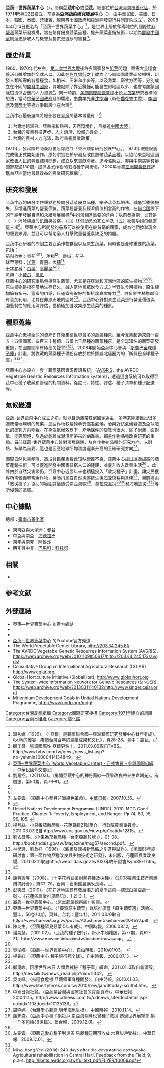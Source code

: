 {{Infobox Organization 
|name = 亞蔬—世界蔬菜中心
|native_name = {{lang|en|World Vegetable Center}}
|logo = World Vegetable Center logo.svg
|formation = 1971年5月22日
|type = 非營利
|purpose = 蔬菜研究和發展
|headquarters = {{ROC}}[[臺南市|臺南市]][[善化區|善化區]]益民寮60號
|location = 
|region_served = 全球
|leader_title = 主任
|leader_name = 沃培睿（Marco Wopereis）
|website = {{URL|https://avrdc.org/}}
}}

'''亞蔬—世界蔬菜中心'''（{{lang-en|World Vegetable Center}}），簡稱'''亞蔬中心'''或'''亞蔬'''，總部位於[[台湾|台湾]][[臺南市|臺南市]][[善化區|善化區]]，於1971年5月22日設立，前身為'''亞洲蔬菜研究發展中心'''（{{lang-en|the Asian Vegetable Research and Development Center}}），由[[中華民國|中華民國]]、[[美國|美國]]、[[日本|日本]]、[[韓國|韓國]]、[[泰國|泰國]]、[[菲律賓|菲律賓]]、[[越南|越南]]等七國政府和[[亞洲開發銀行|亞洲開發銀行]]共同簽約成立<ref name="t1">溫秀嬌（1996）。〈「亞蔬」是蔬菜聯合國—亞洲蔬菜研究發展中心廿年有成〉。《大地的饗宴—疼惜台灣百年的農業成果和文化》，頁26-28。臺中：農世。</ref>，2008年4月14日更名為「亞蔬—世界蔬菜中心」<ref name="t2">顧守昌。強調國際性 亞蔬更名！。2011.03.09取自TVBS。http://www.tvbs.com.tw/news/news_list.asp?no=yehmin20080414134849。 {{Wayback|url=http://www.tvbs.com.tw/news/news_list.asp?no=yehmin20080414134849 |date=20200717130609 }}</ref>。是世界上居於領導地位的國際性[[非營利|非營利]]蔬菜研發機構，旨在培育優良蔬菜品種、提升蔬菜產銷技術，以期為[[開發中國家|開發中國家]]創造更多收入的機會及提供更健康的膳食<ref>[https://www.mofa.gov.tw/igo/News_Content.aspx?n=163B8937FBE0F186&sms=53182B822F41930C&s=CD32137954B8BC7F 亞蔬─世界蔬菜中心 (World Vegetable Center) - 正式會員 - 參與國際組織] {{Wayback|url=https://www.mofa.gov.tw/igo/News_Content.aspx?n=163B8937FBE0F186&sms=53182B822F41930C&s=CD32137954B8BC7F |date=20201123193542 }}，中華民國外交部</ref>。

== 歷史背景 ==
1960、1970年代左右，[[第二次世界大戰|第二次世界大戰]]後許多國家發生[[飢荒|飢荒]]問題，亟需大量糧食養活日益增加的全球人口，因此在[[世界銀行|世界銀行]]之下成立了15個國際農業研發機構，研發人類所需的各種糧食，如稻米、玉米和小麥等，以及漁業、畜牧方面等，分別成立在不同的[[開發中國家|開發中國家]]，其地點除了靠近饑饉可能發生的地區以外，也會考慮該國能否提供合適的人力資源<ref name="t3">劉鳳招。(2011.03)。〈揭開亞蔬中心的神秘面紗—蔬果改良帶來生命曙光〉。有機誌，第50期，頁76-81。</ref>。同一時期，[[美國國際開發署|美國國際開發署]]提出設立[[蔬菜|蔬菜]]研究機構的想法，當時[[中華民國政府|中華民國政府]]隨即響應，由農業先進[[沈宗瀚|沈宗瀚]]（時任[[農復會|農復會]]主委）、[[李國鼎|李國鼎]]及[[蔣彥士|蔣彥士]]等極力爭取設立在台灣<ref name="t3"/>。

亞蔬中心最後選擇將總部設在[[臺灣|臺灣]]的基本考量有：<ref name="t4"/>
#台灣地跨溫帶、亞熱帶和熱帶，天然環境佳，且接近[[中國大陸|中國大陸]]；
#台灣的農業科技進步、人才濟濟，設備亦齊全；
#台灣的農村人力充沛，政府重視農業政策。

1971年，發起國共同簽訂備忘錄成立「亞洲蔬菜研究發展中心」，1973年硬體設施完成後正式開始運作。原始宗旨在於研發及改良熱帶蔬菜品種，以協助東亞地區國家改善人民的營養結構問題，成立以來貢獻卓著。迄今協助亞、非與中南美等貧瘠國家超過150個，提供各式作物的栽培種子與技術，2000年曾獲[[亞洲開發銀行|亞洲開發銀行]]評鑑為亞洲當地最具效益的農業研究機構<ref name="t4">左美雲。〈亞蔬中心參與非洲綠色革命〉。[[中華日報|中華日報]]，2007.10.26。</ref>。

== 研究和發展 ==
亞蔬中心的研發工作重點在於開發蔬菜優良品種、安全蔬菜栽培法、減低採收後損失，及增進蔬菜的營養價值。蔬菜是營養及經濟價值相當高的作物，在[[聯合國|聯合國]]設下的[[千年发展目标|千禧年發展目標]]和[[可持续发展目标|永續發展目標]]<ref>{{Cite web |url=http://www.undp.org/mdg/ |title=Millennium Development Goals |accessdate=2011-03-15 |archive-date=2016-01-04 |archive-url=https://web.archive.org/web/20160104232623/http://www.undp.org/mdg/ |dead-url=no }}</ref>中扮演相當重要的角色；以前者為例，尤其是（一）消除極度的飢餓與貧窮、（四）降低幼兒的死亡率及（五）改善孕婦的健康這三項<ref name="t15">United Nations Development Programme [UNDP]. 2010. MDG Good Practice. Chapter 1: Poverty, Employment, and Hunger. Pp 74, 80, 95, 96, 105. {{cite web |url=http://www.undg-policynet.org/ext/MDG-Good-Practices/GP_chapter1_poverty.pdf |title=存档副本 |accessdate=2011-03-15 |deadurl=yes |archiveurl=http://webarchive.nationalarchives.gov.uk/20101015152217/http%3A//www.undg%2Dpolicynet.org/ext/MDG%2DGood%2DPractices/GP_chapter1_poverty.pdf |archivedate=2010-10-15 }}</ref>。亞蔬中心所開發的品系可以被使用在較貧窮的國家，成為他們換取現金的重要來源，並且可以幫助窮人打擊微量營養素缺乏的問題。

亞蔬中心研發的四個主要蔬菜作物群組以及原生蔬菜，同時也是全球重要的蔬菜，包括：<br />
[[茄科|茄科]]作物：[[番茄|番茄]]<ref name="t5">楊素絲。小果番茄新品種--花蓮亞蔬21號簡介。行政院農業委員會。2011.03.07取自http://www.coa.gov.tw/view.php?catid=12815。{{Dead link|date=2020年4月 |bot=InternetArchiveBot |fix-attempted=yes }}</ref><ref name="t6">劉依昌等。〈小果番茄新品種「台南亞蔬19號」〉，05-08。http://book.tndais.gov.tw/Magazine/mag57/second.pdf。 {{Wayback|url=http://book.tndais.gov.tw/Magazine/mag57/second.pdf |date=20200926050200 }}</ref>、[[甜椒|甜椒]]<ref name="t7">林學詩、劉啟祥（1996）。〈甜椒及辣椒新品係之引進與試作〉。《民國88年終研討會：第一節作物品種改良與生物技術之研發》，未出版，花蓮區農業改良場。2011.03.11取自http://web.hdais.gov.tw/03/年終研討會/sym88-1.htm。{{dead link|date=2017年11月 |bot=InternetArchiveBot |fix-attempted=yes }}</ref>、[[番椒|番椒]]、[[茄子|茄子]]<br />
球莖蔥科：[[洋蔥|洋蔥]]、青[[蔥|蔥]]、大[[蒜|蒜]]<ref name="t4"></ref><br />
[[十字花科|十字花科]]：[[白菜|白菜]]、[[高麗菜|高麗菜]]<ref name="t8">謝明憲等（2008）。〈十字花科蔬菜耐熱育種及採種〉。《2008農業生技產業應用研討會》，頁67-78。台南：台南區農業改良場。</ref><ref name="t9">彭德昌（2010）。〈在花蓮地區頗有發展潛力的夏季蔬菜—結球白菜亞蔬一號〉。《花蓮區農業推廣簡訊》，1(2):3-1。</ref><br />
瓜類：小[[黃瓜|黃瓜]]、[[南瓜|南瓜]]<br />

亞蔬中心的研究重點包括原生蔬菜，尤其是在亞洲和非洲地區的原生植物<ref name="t11">亞蔬—世界蔬菜中心。〈原生蔬菜觀察圃〉折頁。</ref><ref name="t12">亞蔬—世界蔬菜中心。〈「優質原生蔬菜」栽培推廣暨「原生蔬菜週」活動〉。豐年，56卷20期，頁14。台北：豐年社。2011.03.10取自http://www.harvest.org.tw/public/Attachment/kmharvest104587.pdf。{{dead link|date=2017年11月 |bot=InternetArchiveBot |fix-attempted=yes }}</ref><ref name="t13">陳炎生。〈亞蔬種罕見野菜 5年有成〉。中國時報，2006.08.12。</ref>。原生植物是指在當地生存已久、融入當地民眾飲食方式之半野生食用植物，原生植物擁有多元、豐富的口感，且通常有很好的抵抗病蟲害能力<ref name="t14">潘美慧。（2011.02）。〈亞蔬的種子銀行〉。新小牛頓雜誌，第77期，頁62-71。http://www.newtonkids.com.tw/content/news.asp。 {{Wayback|url=http://www.newtonkids.com.tw/content/news.asp |date=20110317032927 }}</ref>，許多原生植物都沒有善加利用，尤其在非原產地的區域<ref name="t3"></ref>。亞蔬中心針對原生蔬菜進行營養價值與園藝特性的應用與評估，並積極加強收集原生蔬菜的種原。

== 種原蒐集 ==
亞蔬中心傲視全球的資產即其蒐集全世界最多的蔬菜種原。至今蒐集超過來自一百五十五個國家、四百三十種類、五萬七千品種的蔬菜種原，是全球知名的蔬菜研發重鎮，在國際間享有極高的聲譽<ref>吳俊峰。〈[https://news.ltn.com.tw/news/local/paper/363494 亞蔬—世界蔬菜中心 ]〉。自由時報，2010/01/03。 {{Wayback|url=https://news.ltn.com.tw/news/local/paper/363494 |date=20160430110403 }}</ref><ref name="t16">楊美紅。〈亞蔬中心 種子銀行冠全球〉。自由時報，2006.07.13。</ref>。2008年開始亞蔬中心參與「[[斯瓦尔巴全球种子库|斯費巴全球種子庫]]」計畫，將收藏的蔬菜種子備份存放於位於挪威北極圈內的「斯費巴全球種子庫」<ref name="t14"></ref><ref name="t17">鄭翔峻。因應世界末日 人類靠神秘「種子庫」續命。2011.01.13取自新頭殼。http://newtalk.tw/news_read.php?oid=11342。 {{Wayback|url=http://newtalk.tw/news_read.php?oid=11342 |date=20110116033830 }}</ref>。

亞蔬中心亦設立一套「蔬菜基因資源資訊系統」（[https://web.archive.org/web/20101109050617/http://203.64.245.173/avgris/ AVGRIS]，the AVRDC Vegetable Genetic Resources Information System），透過這套系統可以取得亞蔬中心種子收藏和管理的相關資料，從註冊、特性、評估、種子清單和種子配送等。

== 氣候變遷 ==
亞蔬-世界蔬菜中心成立之初，就以幫助熱帶貧窮國家為主，多年來陸續推出很多適應當地環境的蔬菜，這些作物較能夠承受高溫氣候，恰與對抗氣候變遷及全球暖化的研究方向吻合。在[[極端氣候|極端氣候]]效應下，產地條件的變數也很大，除了耐熱，面對旱、澇等環境，及過於乾燥或潮濕所帶來的病蟲害，都是作物品種改良研究的重點。目前亞蔬-世界蔬菜中心針對環境議題，培育作物新品種的研究方向，以耐熱、抗旱為首要，這也是因應地球平均溫度逐漸升高的正確研究方向<ref name="t18">吳俊峰。〈抗糧食危機 亞蔬領軍育種開發〉。自由時報，2010.01.03。http://www.libertytimes.com.tw/2010/new/jan/3/today-south4.htm。 {{Wayback|url=http://www.libertytimes.com.tw/2010/new/jan/3/today-south4.htm |date=20111108071223 }}</ref>。

國際自然災害頻傳，造成災民嚴重糧食短缺營養不良，亞蔬中心提出透過提高的蔬菜產銷技術，可以促進開發中國家貧窮人口的健康，並提升收入改善生活<ref name="t19">中華日報社論。〈亞蔬是台灣與國際社會的寶貴資產〉。中華日報，2010.11.15。http://www.cdnews.com.tw/cdnews_site/docDetail.jsp?coluid=110&docid=10135136。{{Dead link|date=2018年8月 |bot=InternetArchiveBot |fix-attempted=yes }}</ref> 。此外由於自然災害頻仍，亞蔬中心近幾年來也積極投入「救災種子」計畫，讓災民獲得所需營養和現金作物，協助災民在自然災害發生後迅速復耕與重建<ref name="t20">周曉婷。〈台灣愛心蔬菜 明年海地生根〉。中國時報，2010.11.14。</ref>。目前經由「救災種子」協助的範圍包括遭受南亞海嘯<ref name="t21">謝進盛。〈亞蔬中心種子捐災戶 南亞海嘯時也曾種子救災 透過世界展望會 捐一千多包給88災民〉。聯合報，2009.12.01。</ref>、莫拉克風災<ref name="t21" /><ref name="t22">左美雲。〈亞蔬送愛心種子到災區 易栽種短期可收成 六百災戶受益〉。中華日報，2009.12.01。</ref>和海地震災<ref name="t20" /><ref name="t23">Ming-hong Yen (2010): 240 days after the devastating earthquake: Agricultural rehabilitation in Central Haiti. Feedback from the Field, 9, p.3-4.  http://libnts.avrdc.org.tw/fulltext_pdf/FLYER/f0009.pdf{{dead link|date=2017年11月 |bot=InternetArchiveBot |fix-attempted=yes }}</ref>等所侵襲的區域。
==中心據點==
總部：{{ROC}}[[臺南市|臺南市]][[善化區|善化區]]
*東南亞與大洋洲：{{THA}}[[曼谷|曼谷]]
*中亞與南亞：{{IND}}[[海得拉巴_(印度)|海德拉巴]]
*東非與南非：{{TZA}}[[阿魯沙|阿魯沙]]
*西非與中非：{{MLI}}[[巴馬科|巴馬科]]、{{BEN}}[[科托努|科托努]]

==相關==
*{{tsl|en|Post-harvest losses (vegetables)|蔬果蔬菜收获后损失}}

== 参考文献 ==
{{Reflist|30em}}

== 外部連結 ==
*[https://avrdc.org/ 亞蔬—世界蔬菜中心] {{Wayback|url=http://avrdc.org/ |date=20210126210126 }}的官方網站{{en}}
* {{facebook|WorldVegetableCenter}}
* {{Twitter|go_vegetables}}
*[http://www.youtube.com/user/WorldVegetableCenter 亞蔬—世界蔬菜中心] {{Wayback|url=http://www.youtube.com/user/WorldVegetableCenter |date=20201221042500 }}的Youtube官方頻道
* The World Vegetable Center Library, http://203.64.245.61/ {{Wayback|url=http://203.64.245.61/ |date=20131028180911 }}
* The AVRDC Vegetable Genetic Resources Information System (AVGRIS),  https://web.archive.org/web/20101109050617/http://203.64.245.173/avgris/
* Consultative Group on International Agricultural Research (CGIAR), http://www.cgiar.org/{{Wayback|url=http://www.cgiar.org/ |date=20190927001922 }}
* Global Horticulture Initiative (GlobalHort), http://www.globalhort.org{{Wayback|url=http://www.globalhort.org/ |date=20180413061926 }}
* The System-wide Information Network for Genetic Resources (SINGER), https://web.archive.org/web/20130311140132/http://www.singer.cgiar.org/
* Millennium Development Goals in United Nations Development Programme, http://www.undp.org/mdg/ {{Wayback|url=http://www.undp.org/mdg/ |date=20160104232623 }}

{{農業國際研究與發展中心協會成員}}
{{Authority control}}

[[Category:台灣農業組織|Category:台灣農業組織]]
[[Category:國際研究機構|Category:國際研究機構]]
[[Category:1971年建立的組織|Category:1971年建立的組織]]
[[Category:台南市組織|Category:台南市組織]]
[[Category:善化區|Category:善化區]]